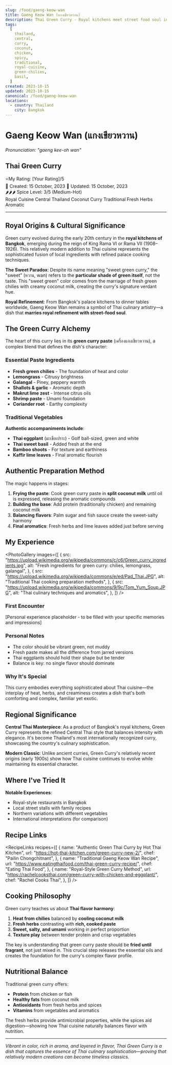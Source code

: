 ```yaml
---
slug: /food/gaeng-keow-wan
title: Gaeng Keow Wan (แกงเขียวหวาน)
description: Thai Green Curry - Royal kitchens meet street food soul in this aromatic masterpiece
tags:
  [
    thailand,
    central,
    curry,
    coconut,
    chicken,
    spicy,
    traditional,
    royal-cuisine,
    green-chilies,
    basil,
  ]
created: 2023-10-15
updated: 2023-10-15
canonical: /food/gaeng-keow-wan
locations:
  - country: Thailand
    city: Bangkok
---
```



# Gaeng Keow Wan (แกงเขียวหวาน)

_Pronunciation: "gaeng kee-oh wan"_

## Thai Green Curry

<div className="food-rating">
  <span className="star">⭐</span>My Rating: [Your Rating]/5
</div>

<div className="food-metadata">
  <span className="food-date">📅 Created: 15 October, 2023</span>
  <span className="food-date">🔄 Updated: 15 October, 2023</span>
</div>

<div className="spice-level">🌶️🌶️🌶️ Spice Level: 3/5 (Medium-Hot)</div>

<div className="food-tags">
  <span className="food-tag">Royal Cuisine</span>
  <span className="food-tag">Central Thailand</span>
  <span className="food-tag">Coconut Curry</span>
  <span className="food-tag">Traditional</span>
  <span className="food-tag">Fresh Herbs</span>
  <span className="food-tag">Aromatic</span>
</div>

---

## Royal Origins & Cultural Significance

Green curry evolved during the early 20th century in the **royal kitchens of Bangkok**, emerging during the reign of King Rama VI or Rama VII (1908–1926). This relatively modern addition to Thai cuisine represents the sophisticated fusion of local ingredients with refined palace cooking techniques.

**The Sweet Paradox**: Despite its name meaning "sweet green curry," the "sweet" (หวาน, wan) refers to the **particular shade of green itself**, not the taste. This "sweet green" color comes from the marriage of fresh green chilies with creamy coconut milk, creating the curry's signature verdant hue.

**Royal Refinement**: From Bangkok's palace kitchens to dinner tables worldwide, Gaeng Keow Wan remains a symbol of Thai culinary artistry—a dish that **marries royal refinement with street-food soul**.

## The Green Curry Alchemy

The heart of this curry lies in its **green curry paste** (เครื่องแกงเขียวหวาน), a complex blend that defines the dish's character:

### Essential Paste Ingredients

- **Fresh green chilies** - The foundation of heat and color
- **Lemongrass** - Citrusy brightness
- **Galangal** - Piney, peppery warmth
- **Shallots & garlic** - Aromatic depth
- **Makrut lime zest** - Intense citrus oils
- **Shrimp paste** - Umami foundation
- **Coriander root** - Earthy complexity

### Traditional Vegetables

**Authentic accompaniments include**:

- **Thai eggplant** (มะเขือเปราะ) - Golf ball-sized, green and white
- **Thai sweet basil** - Added fresh at the end
- **Bamboo shoots** - For texture and earthiness
- **Kaffir lime leaves** - Final aromatic flourish

## Authentic Preparation Method

The magic happens in stages:

1. **Frying the paste**: Cook green curry paste in **split coconut milk** until oil is expressed, releasing the aromatic compounds
2. **Building the base**: Add protein (traditionally chicken) and remaining coconut milk
3. **Balancing flavors**: Palm sugar and fish sauce create the sweet-salty harmony
4. **Final aromatics**: Fresh herbs and lime leaves added just before serving

## My Experience

<PhotoGallery
  images={[
    {
      src: "https://upload.wikimedia.org/wikipedia/commons/c/c6/Green_curry_ingredients.jpg",
      alt: "Fresh ingredients for green curry: chilies, lemongrass, galangal",
    },
    {
      src: "https://upload.wikimedia.org/wikipedia/commons/e/ed/Pad_Thai.JPG",
      alt: "Traditional Thai cooking preparation methods",
    },
    {
      src: "https://upload.wikimedia.org/wikipedia/commons/9/9c/Tom_Yum_Soup.JPG",
      alt: "Thai culinary techniques and aromatics",
    },
  ]}
/>

### First Encounter

[Personal experience placeholder - to be filled with your specific memories and impressions]

### Personal Notes

- The color should be vibrant green, not muddy
- Fresh paste makes all the difference from jarred versions
- Thai eggplants should hold their shape but be tender
- Balance is key: no single flavor should dominate

### Why It's Special

This curry embodies everything sophisticated about Thai cuisine—the interplay of heat, herbs, and creaminess creates a dish that's both comforting and complex, familiar yet exotic.

## Regional Significance

**Central Thai Masterpiece**: As a product of Bangkok's royal kitchens, Green Curry represents the refined Central Thai style that balances intensity with elegance. It's become Thailand's most internationally recognized curry, showcasing the country's culinary sophistication.

**Modern Classic**: Unlike ancient curries, Green Curry's relatively recent origins (early 1900s) show how Thai cuisine continues to evolve while maintaining its essential character.

## Where I've Tried It

<MapEmbed
  location="Bangkok, Thailand"
  description="From royal-style restaurants to local street stalls throughout Central Thailand"
/>

**Notable Experiences**:

- Royal-style restaurants in Bangkok
- Local street stalls with family recipes
- Northern variations with different vegetables
- International interpretations (for comparison)

## Recipe Links

<RecipeLinks
  recipes={[
    {
      name: "Authentic Green Thai Curry by Hot Thai Kitchen",
      url: "https://hot-thai-kitchen.com/green-curry-new-2/",
      chef: "Pailin Chongchitnant",
    },
    {
      name: "Traditional Gaeng Keow Wan Recipe",
      url: "https://www.eatingthaifood.com/thai-green-curry-recipe/",
      chef: "Eating Thai Food",
    },
    {
      name: "Royal-Style Green Curry Method",
      url: "https://rachelcooksthai.com/green-curry-with-chicken-and-eggplant/",
      chef: "Rachel Cooks Thai",
    },
  ]}
/>

## Cooking Philosophy

Green curry teaches us about **Thai flavor harmony**:

1. **Heat from chilies** balanced by **cooling coconut milk**
2. **Fresh herbs** contrasting with **rich, cooked paste**
3. **Sweet, salty, and umami** working in perfect proportion
4. **Texture play** between tender protein and crisp vegetables

The key is understanding that green curry paste should be **fried until fragrant**, not just mixed in. This crucial step releases the essential oils and creates the foundation for the curry's complex flavor profile.

## Nutritional Balance

Traditional green curry offers:

- **Protein** from chicken or fish
- **Healthy fats** from coconut milk
- **Antioxidants** from fresh herbs and spices
- **Vitamins** from vegetables and aromatics

The fresh herbs provide antimicrobial properties, while the spices aid digestion—showing how Thai cuisine naturally balances flavor with nutrition.

---

_Vibrant in color, rich in aroma, and layered in flavor, Thai Green Curry is a dish that captures the essence of Thai culinary sophistication—proving that relatively modern creations can become timeless classics._
